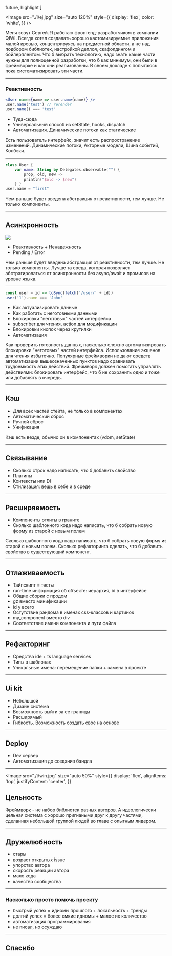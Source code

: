 
  future,
  highlight
]

<Image 
    src="./i/ej.jpg"
    size="auto 120%"
    style={{
        display: 'flex',
        color: 'white',
    }}
/>

<Notes>
    Меня зовут Сергей. Я работаю фронтенд-разработчиком в компании QIWI.
    Всегда хотел создавать хорошо кастомизируемые приложения малой кровью, концентрируясь на предметной области, а не над подбором библиотек, настройкой деплоя, скафолдингом и бойлерплейтом.
    Что б выбрать технологию, надо знать какие части нужны для полноценной разработки, что б как минимум, они были в фреймворке и как они реализованны.
    В своем докладе я попытаюсь пока систематизировать эти части.
</Notes>

---

### Реактивность

```jsx
<User name={name => user.name(name)} />
user.name('test') // rerender
user.name() === 'test'
```

<ul>
    <Appear>
        <li>Туда-сюда</li>
        <li>Универсальный способ из setState, hooks, dispatch</li>
        <li>Автоматизация. Динамические потоки как статические</li>
    </Appear>
</ul>

<Notes>
    Есть пользователь интерфейс, значит есть распространение изменений.
    Динамические потоки,
    Акторные модели,
    Шина событий,
    Колбэки.
</Notes>

---

```kotlin
class User {
    var name: String by Delegates.observable("") {
        prop, old, new ->
        println("$old -> $new")
    } }
user.name = "first"
```

<Notes>
    Чем раньше будет введена абстракция от реактивности, тем лучше. Не только компоненты.
</Notes>

---

## Асинхронность

<img
    src="./i/async.jpg"
/>
<ul>
    <Appear>
        <li>Реактивность + Ненадежность</li>
        <li>Pending / Error</li>
    </Appear>
</ul>

<Notes>
    Чем раньше будет введена абстракция от реактивности, тем лучше. Не только компоненты.
    Лучше та среда, которая позволяет абстрагироваться от асинхронности без async/await и промисов на уровне языка.
</Notes>

---

```js
const user = id => toSync(fetch('/user/' + id))
user('1').name === 'John'
```

<ul>
    <Appear>
        <li>Как актуализировать данные</li>
        <li>Как работать с неготовными данными</li>
        <li>Блокировки "неготовых" частей интерфейса</li>
        <li>subscriber для чтения, action для модификации</li>
        <li>Блокировки кнопок через крутилки</li>
        <li>Автоматизация</li>
    </Appear>
</ul>

<Notes>
    Как проверить готовность данных, насколько сложно автоматизировать блокировки "неготовых" частей интерфейса.
    Использование экшенов для чтения избыточно. Популярные фреймворки не дают средств автоматизации вышеозначенных пунктов надо сравнивать трудоемкость этих действий.
    Фреймворк должен помогать управлять действиями: блокировать интерфейс, что б не сохранить одно и тоже или добавлять в очередь.
</Notes>

---

## Кэш

<ul>
    <Appear>
        <li>Для всех частей стейта, не только в компонентах</li>
        <li>Автоматический сброс</li>
        <li>Ручной сброс</li>
        <li>Унификация</li>
    </Appear>
</ul>

<Notes>
    Кэш есть везде, обычно он в компонентах (vdom, setState)
</Notes>

---

## Связывание

<ul>
    <Appear>
        <li>Сколько строк надо написать, что б добавить свойство</li>
        <li>Плагины</li>
        <li>Контексты или DI</li>
        <li>Стилизация: вещь в себе и в среде</li>
    </Appear>
</ul>

---

## Расширяемость

<ul>
    <Appear>
        <li>Компоненты отлиты в граните</li>
        <li>Сколько шаблонного кода надо написать, что б собрать новую форму из старой с новым полем</li>
    </Appear>
</ul>

<Notes>
    Сколько шаблонного кода надо написать, что б собрать новую форму из старой с новым полем.
    Сколько рефакторинга сделать, что б добавить свойство в существующий компонент.
</Notes>

---

## Отлаживаемость

<ul>
    <Appear>
        <li>Тайпскипт = тесты</li>
        <li>run-time информация об объекте: иерархия, id в интерфейсе</li>
        <li>Общие сборки с продом</li>
        <li>gz вместо минификации</li>
        <li>id у всего</li>
        <li>Остутствие рэндома в именах css-классов и картинок</li>
        <li>my_component вместо div</li>
        <li>Соответствие имени компонента и пути файла</li>
    </Appear>
</ul>

---

## Рефакторинг

<ul>
    <Appear>
        <li>Средства ide + ts language services</li>
        <li>Типы в шаблонах</li>
        <li>Уникальные имена: перемещение папки + замена в проекте</li>
    </Appear>
</ul>

---

## Ui kit

<ul>
    <Appear>
        <li>Небольшой</li>
        <li>Дизайн система</li>
        <li>Возможность выйти за ее границы</li>
        <li>Расширямый</li>
        <li>Гибкость. Возможность создать свое на основе</li>
    </Appear>
</ul>

---

## Deploy

<ul>
    <Appear>
        <li>Dev сервер</li>
        <li>Автоматизация до создания бандла</li>
    </Appear>
</ul>

---

<Image 
    src="./i/win.jpg"
    size="auto 50%"
    style={{
        display: 'flex',
        alignItems: 'top',
        justifyContent: 'center',
    }}
>

## Цельность

</Image>

<Notes>
    Фреймворк - не набор библиотек разных авторов.
    А идеологически цельная система с хорошо пригнаными друг к другу частями,
    сделанная небольшой группой людей во главе с опытным лидером.
</Notes>

---

## Дружелюбность

<ul>
    <Appear>
        <li>стары</li>
        <li>возраст открытых issue</li>
        <li>упорство автора</li>
        <li>скорость реакции автора</li>
        <li>мало кода</li>
        <li>качество сообщества</li>
    </Appear>
</ul>

---

### Насколько просто помочь проекту

<ul>
    <Appear>
        <li>быстрый успех = идиомы прошлого + локальность + тренды</li>
        <li>долгий успех = более емкие идиомы + малое их количество</li>
        <li>автоматизация программирования</li>
        <li>не писал, но осуждаю</li>
    </Appear>
</ul>

---

## Спасибо

